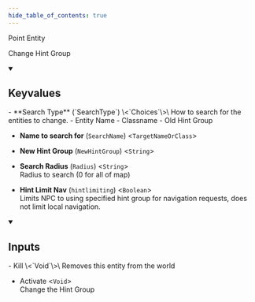 ```yaml
---
hide_table_of_contents: true
---
```


<!---
!!!!!!
THIS PAGE IS AUTOGENERATED FROM GAME FGD DEFINITIONS!
DO NOT EDIT MANUALLY!
!!!!!!

In order to make edits, you can make an annotation file in /fgd_dump_overrides
-->


Point Entity

Change Hint Group

<details open>
<summary><h2>Keyvalues</h2></summary>
- **Search Type** (`SearchType`) \<`Choices`\>\
How to search for the entities to change.
  - Entity Name
  - Classname
  - Old Hint Group


- **Name to search for** (`SearchName`) \<`TargetNameOrClass`\>

- **New Hint Group** (`NewHintGroup`) \<`String`\>

- **Search Radius** (`Radius`) \<`String`\>\
Radius to search (0 for all of map)

- **Hint Limit Nav** (`hintlimiting`) \<`Boolean`\>\
Limits NPC to using specified hint group for navigation requests, does not limit local navigation.


 </details>
<details open>
<summary><h2>Inputs</h2></summary>
- Kill \<`Void`\>\
Removes this entity from the world

- Activate \<`Void`\>\
Change the Hint Group


 </details>
